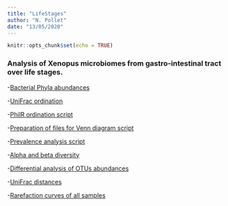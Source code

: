 ```yaml
---
title: "LifeStages"
author: "N. Pollet"
date: "13/05/2020"
---
```


```r
knitr::opts_chunk$set(echo = TRUE)
```
### Analysis of Xenopus microbiomes from gastro-intestinal tract over life stages.

-[Bacterial Phyla abundances](xpdev_dev_abundance_phyloseq.html)

-[UniFrac ordination](xpdev_analyse_ordination_phyloseq.html)

-[PhilR ordination script](xpdev_philr_analysis.html)

-[Preparation of files for Venn diagram script](xpdev_analyse_venn.html)

-[Prevalence analysis script](xpdev_prevalence.html)

-[Alpha and beta diversity](xpdev_analysis2_nmt3_stage.html)

-[Differential analysis of OTUs abundances](xpdev_deseq_in_phyloseq.html)

-[UniFrac distances](xpdev_unifrac_distance.html)

-[Rarefaction curves of all samples](xpall_rarefaction_phyloseq.html)